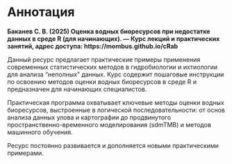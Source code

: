 # Аннотация {.unnumbered}

**Баканев С. В. (2025) Оценка водных биоресурсов при недостатке данных в среде R (для начинающих). — Курс лекций и практических занятий, адрес доступа: https://mombus.github.io/cRab**

Данный ресурс предлагает практические примеры применения современных статистических методов в гидробиологии и ихтиологии для анализа "неполных" данных. Курс содержит пошаговые инструкции по освоению методов оценки водных биоресурсов в среде R и предназначен для начинающих специалистов.

Практическая программа охватывает ключевые методы оценки водных биоресурсов, выстроенные в логической последовательности: от основ анализа данных улова и картографии до продвинутого пространственно-временного моделирования (sdmTMB) и методов машинного обучения.

Ресурс постоянно развивается и дополняется новыми практическими примерами.